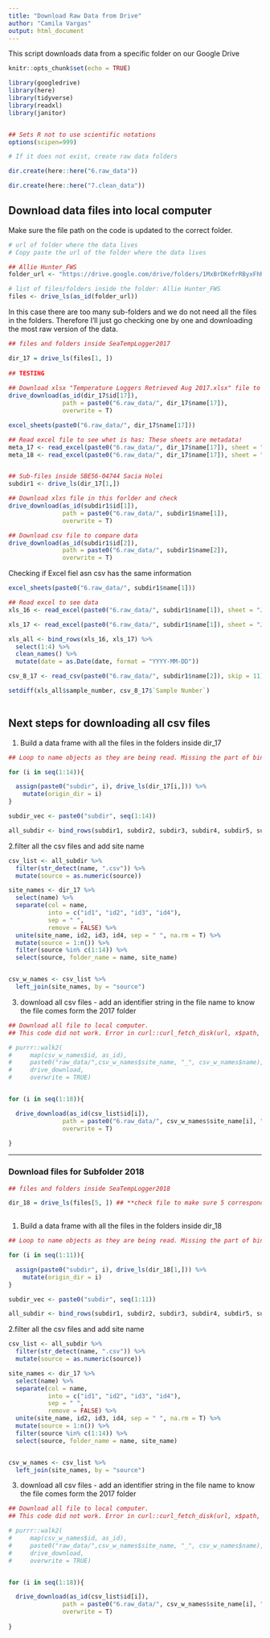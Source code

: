 ```yaml
---
title: "Download Raw Data from Drive"
author: "Camila Vargas"
output: html_document
---
```


This script downloads data from a specific folder on our Google Drive

```r
knitr::opts_chunk$set(echo = TRUE)

library(googledrive)
library(here)
library(tidyverse)
library(readxl)
library(janitor)


## Sets R not to use scientific notations
options(scipen=999) 

# If it does not exist, create raw data folders 

dir.create(here::here("6.raw_data"))

dir.create(here::here("7.clean_data"))


```

## Download data files into local computer

Make sure the file path on the code is updated to the correct folder.


```r
# url of folder where the data lives
# Copy paste the url of the folder where the data lives

## Allie Hunter_FWS
folder_url <- "https://drive.google.com/drive/folders/1MxBrDKefrRByxFhRKbvbzHnSDshcgW1e"

# list of files/folders inside the folder: Allie Hunter_FWS
files <- drive_ls(as_id(folder_url))

```

In this case there are too many sub-folders and we do not need all the files in the folders. Therefore I'll just go checking one by one and downloading the most raw version of the data.

```r
## files and folders inside SeaTempLogger2017

dir_17 = drive_ls(files[1, ])  
 
## TESTING
 
## Download xlsx "Temperature Loggers Retrieved Aug 2017.xlsx" file to see what it has
drive_download(as_id(dir_17$id[17]),
               path = paste0("6.raw_data/", dir_17$name[17]),
               overwrite = T)

excel_sheets(paste0("6.raw_data/", dir_17$name[17]))

## Read excel file to see whet is has: These sheets are metadata!
meta_17 <- read_excel(paste0("6.raw_data/", dir_17$name[17]), sheet = "2017")
meta_18 <- read_excel(paste0("6.raw_data/", dir_17$name[17]), sheet = "2018")


## Sub-files inside SBE56-04744 Sacia Holei
subdir1 <- drive_ls(dir_17[1,])

## Download xlxs file in this forlder and check
drive_download(as_id(subdir1$id[1]),
               path = paste0("6.raw_data/", subdir1$name[1]),
               overwrite = T)

## Download csv file to compare data
drive_download(as_id(subdir1$id[2]),
               path = paste0("6.raw_data/", subdir1$name[2]),
               overwrite = T)

```

Checking if Excel fiel asn csv has the same information

```r
excel_sheets(paste0("6.raw_data/", subdir1$name[1]))

## Read excel to see data
xls_16 <- read_excel(paste0("6.raw_data/", subdir1$name[1]), sheet = "July2016_Dec2016")

xls_17 <- read_excel(paste0("6.raw_data/", subdir1$name[1]), sheet = "Jan2017_Aug2017")

xls_all <- bind_rows(xls_16, xls_17) %>% 
  select(1:4) %>%
  clean_names() %>% 
  mutate(date = as.Date(date, format = "YYYY-MM-DD"))

csv_8_17 <- read_csv(paste0("6.raw_data/", subdir1$name[2]), skip = 11)

setdiff(xls_all$sample_number, csv_8_17$`Sample Number`)
  
```




## Next steps for downloading all csv files
1. Build a data frame with all the files in the folders inside dir_17

```r
## Loop to name objects as they are being read. Missing the part of binding all together into one dataframe

for (i in seq(1:14)){

  assign(paste0("subdir", i), drive_ls(dir_17[i,])) %>% 
    mutate(origin_dir = i)
}

subdir_vec <- paste0("subdir", seq(1:14))

all_subdir <- bind_rows(subdir1, subdir2, subdir3, subdir4, subdir5, subdir6, subdir7, subdir8, subdir9, subdir10, subdir11, subdir12, subdir13, subdir14, .id = "source")

```


2.filter all the csv files and add site name

```r
csv_list <- all_subdir %>% 
  filter(str_detect(name, ".csv")) %>% 
  mutate(source = as.numeric(source))

site_names <- dir_17 %>% 
  select(name) %>% 
  separate(col = name,
           into = c("id1", "id2", "id3", "id4"),
           sep = " ",
           remove = FALSE) %>% 
  unite(site_name, id2, id3, id4, sep = " ", na.rm = T) %>% 
  mutate(source = 1:n()) %>% 
  filter(source %in% c(1:14)) %>% 
  select(source, folder_name = name, site_name)


csv_w_names <- csv_list %>% 
  left_join(site_names, by = "source")

```

3. download all csv files - add an identifier string in the file name to know the file comes form the 2017 folder


```r

## Download all file to local computer. 
## This code did not work. Error in curl::curl_fetch_disk(url, x$path, handle = handle) : Failed to open file raw_data/Sacia Holei_SBE05604744_2017-08-30.csv.

# purrr::walk2(
#     map(csv_w_names$id, as_id),
#     paste0("raw_data/",csv_w_names$site_name, "_", csv_w_names$name),
#     drive_download,
#     overwrite = TRUE)


for (i in seq(1:18)){

  drive_download(as_id(csv_list$id[i]),
               path = paste0("6.raw_data/", csv_w_names$site_name[i], "_", csv_w_names$name[i]),
               overwrite = T)
  
}

```

-----------------------------------------------------------------------------------------------
### Download files for Subfolder 2018

```r
## files and folders inside SeaTempLogger2018

dir_18 = drive_ls(files[5, ]) ## **check file to make sure 5 correspond to the 2018 folder**
  
```

1. Build a data frame with all the files in the folders inside dir_18

```r
## Loop to name objects as they are being read. Missing the part of binding all together into one dataframe

for (i in seq(1:11)){

  assign(paste0("subdir", i), drive_ls(dir_18[1,])) %>% 
    mutate(origin_dir = i)
}

subdir_vec <- paste0("subdir", seq(1:11))

all_subdir <- bind_rows(subdir1, subdir2, subdir3, subdir4, subdir5, subdir6, subdir7, subdir8, subdir9, subdir10, subdir11, subdir12, subdir13, subdir14, .id = "source")

```


2.filter all the csv files and add site name

```r
csv_list <- all_subdir %>% 
  filter(str_detect(name, ".csv")) %>% 
  mutate(source = as.numeric(source))

site_names <- dir_17 %>% 
  select(name) %>% 
  separate(col = name,
           into = c("id1", "id2", "id3", "id4"),
           sep = " ",
           remove = FALSE) %>% 
  unite(site_name, id2, id3, id4, sep = " ", na.rm = T) %>% 
  mutate(source = 1:n()) %>% 
  filter(source %in% c(1:14)) %>% 
  select(source, folder_name = name, site_name)


csv_w_names <- csv_list %>% 
  left_join(site_names, by = "source")

```

3. download all csv files - add an identifier string in the file name to know the file comes form the 2017 folder


```r

## Download all file to local computer. 
## This code did not work. Error in curl::curl_fetch_disk(url, x$path, handle = handle) : Failed to open file raw_data/Sacia Holei_SBE05604744_2017-08-30.csv.

# purrr::walk2(
#     map(csv_w_names$id, as_id),
#     paste0("raw_data/",csv_w_names$site_name, "_", csv_w_names$name),
#     drive_download,
#     overwrite = TRUE)


for (i in seq(1:18)){

  drive_download(as_id(csv_list$id[i]),
               path = paste0("6.raw_data/", csv_w_names$site_name[i], "_", csv_w_names$name[i]),
               overwrite = T)
  
}

```



